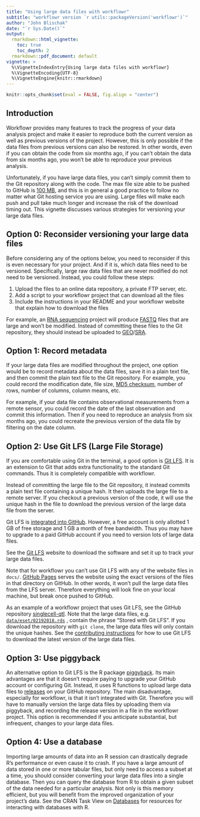 ```yaml
---
title: "Using large data files with workflowr"
subtitle: "workflowr version `r utils::packageVersion('workflowr')`"
author: "John Blischak"
date: "`r Sys.Date()`"
output:
  rmarkdown::html_vignette:
    toc: true
    toc_depth: 2
  rmarkdown::pdf_document: default
vignette: >
  %\VignetteIndexEntry{Using large data files with workflowr}
  %\VignetteEncoding{UTF-8}
  %\VignetteEngine{knitr::rmarkdown}
---
```


```r
knitr::opts_chunk$set(eval = FALSE, fig.align = "center")
```

## Introduction

Workflowr provides many features to track the progress of your data analysis
project and make it easier to reproduce both the current version as well as
previous versions of the project. However, this is only possible if the data
files from previous versions can also be restored. In other words, even if you
can obtain the code from six months ago, if you can't obtain the data from six
months ago, you won't be able to reproduce your previous analysis.

Unfortunately, if you have large data files, you can't simply commit them to the
Git repository along with the code. The max file size able to be pushed to
GitHub is [100 MB][100mb], and this is in general a good practice to follow no
matter what Git hosting service you are using. Large files will make each push
and pull take much longer and increase the risk of the download timing out. This
vignette discusses various strategies for versioning your large data files.

[100mb]: https://help.github.com/en/github/managing-large-files/conditions-for-large-files

## Option 0: Reconsider versioning your large data files

Before considering any of the options below, you need to reconsider if this is
even necessary for your project. And if it is, which data files need to be
versioned. Specifically, large raw data files that are never modified do not
need to be versioned. Instead, you could follow these steps:

1. Upload the files to an online data repository, a private FTP server, etc.
1. Add a script to your workflowr project that can download all the files
1. Include the instructions in your README and your workflowr website that
explain how to download the files

For example, an [RNA sequencing][rna-seq] project will produce [FASTQ][fastq]
files that are large and won't be modified. Instead of committing these files to
the Git repository, they should instead be uploaded to [GEO][geo]/[SRA][sra].

[fastq]: https://en.wikipedia.org/wiki/FASTQ_format
[geo]: https://www.ncbi.nlm.nih.gov/geo/
[rna-seq]: https://en.wikipedia.org/wiki/RNA-Seq
[sra]: https://www.ncbi.nlm.nih.gov/sra

## Option 1: Record metadata

If your large data files are modified throughout the project, one option would
be to record metadata about the data files, save it in a plain text file, and
then commit the plain text file to the Git repository. For example, you could
record the modification date, file size, [MD5 checksum][md5], number of rows,
number of columns, column means, etc.

[md5]: https://en.wikipedia.org/wiki/MD5

For example, if your data file contains observational measurements from a remote
sensor, you could record the date of the last observation and commit this
information. Then if you need to reproduce an analysis from six months ago, you
could recreate the previous version of the data file by filtering on the date
column.

## Option 2: Use Git LFS (Large File Storage)

If you are comfortable using Git in the terminal, a good option is [Git
LFS][lfs]. It is an extension to Git that adds extra functionality to the
standard Git commands. Thus it is completely compatible with workflowr.

Instead of committing the large file to the Git repository, it instead commits a
plain text file containing a unique hash. It then uploads the large file to a
remote server. If you checkout a previous version of the code, it will use the
unique hash in the file to download the previous version of the large data file
from the server.

Git LFS is [integrated into GitHub][bandwidth]. However, a free account is only
allotted 1 GB of free storage and 1 GB a month of free bandwidth. Thus you may
have to upgrade to a paid GitHub account if you need to version lots of large
data files.

See the [Git LFS][lfs] website to download the software and set it up to track
your large data files.

Note that for workflowr you can't use Git LFS with any of the website files in
`docs/`. [GitHub Pages][gh-pages] serves the website using the exact versions of
the files in that directory on GitHub. In other words, it won't pull the large
data files from the LFS server. Therefore everything will look fine on your
local machine, but break once pushed to GitHub.

As an example of a workflowr project that uses Git LFS, see the GitHub
repository [singlecell-qtl][scqtl]. Note that the large data files, e.g.
[`data/eset/02192018.rds`][eset] , contain the phrase "Stored with Git LFS ". If
you download the repository with `git clone`, the large data files will only
contain the unique hashes. See the [contributing instructions][contributing] for
how to use Git LFS to download the latest version of the large data files.

[bandwidth]: https://help.github.com/en/github/managing-large-files/about-storage-and-bandwidth-usage
[contributing]: https://jdblischak.github.io/singlecell-qtl/contributing.html
[eset]: https://github.com/jdblischak/singlecell-qtl/blob/master/data/eset/02192018.rds
[gh-pages]: https://pages.github.com/
[lfs]: https://git-lfs.com/
[scqtl]: https://github.com/jdblischak/singlecell-qtl

## Option 3: Use piggyback

An alternative option to Git LFS is the R package [piggyback][]. Its main
advantages are that it doesn't require paying to upgrade your GitHub account or
configuring Git. Instead, it uses R functions to upload large data files to
[releases][] on your GitHub repository. The main disadvantage, especially for
workflowr, is that it isn't integrated with Git. Therefore you will have to
manually version the large data files by uploading them via piggyback, and
recording the release version in a file in the workflowr project. This option is
recommended if you anticipate substantial, but infrequent, changes to your large
data files.

[piggyback]: https://cran.r-project.org/package=piggyback
[releases]: https://help.github.com/en/github/administering-a-repository/about-releases

## Option 4: Use a database

Importing large amounts of data into an R session can drastically degrade R's
performance or even cause it to crash. If you have a large amount of data stored
in one or more tabular files, but only need to access a subset at a time, you
should consider converting your large data files into a single database. Then
you can query the database from R to obtain a given subset of the data needed
for a particular analysis. Not only is this memory efficient, but you will
benefit from the improved organization of your project's data. See the CRAN Task
View on [Databases][ctv-databases] for resources for interacting with databases
with R.

[ctv-databases]: https://cran.r-project.org/view=Databases
